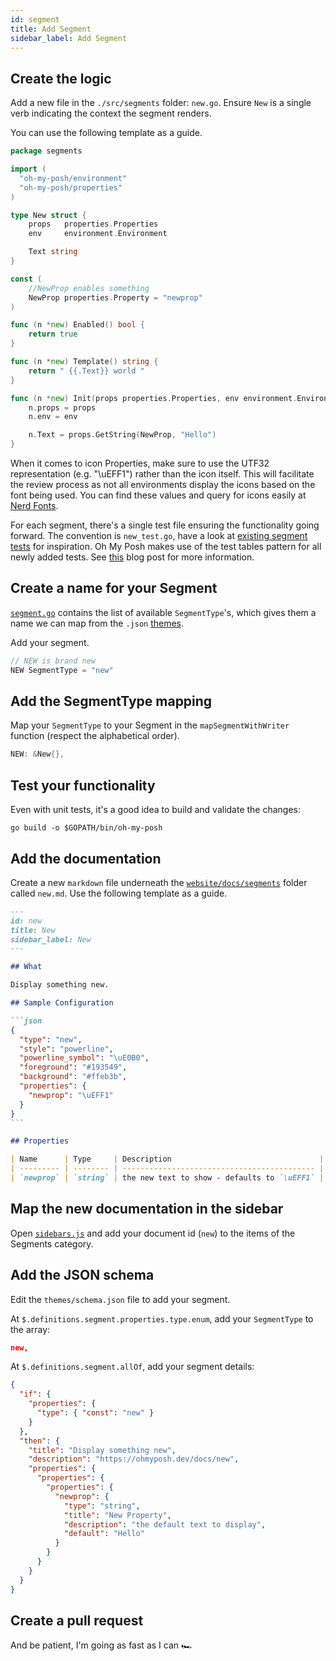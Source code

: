 ```yaml
---
id: segment
title: Add Segment
sidebar_label: Add Segment
---
```


## Create the logic

Add a new file in the `./src/segments` folder: `new.go`.
Ensure `New` is a single verb indicating the context the segment renders.

You can use the following template as a guide.

```go
package segments

import (
  "oh-my-posh/environment"
  "oh-my-posh/properties"
)

type New struct {
    props   properties.Properties
    env     environment.Environment

    Text string
}

const (
    //NewProp enables something
    NewProp properties.Property = "newprop"
)

func (n *new) Enabled() bool {
    return true
}

func (n *new) Template() string {
    return " {{.Text}} world "
}

func (n *new) Init(props properties.Properties, env environment.Environment) {
    n.props = props
    n.env = env

    n.Text = props.GetString(NewProp, "Hello")
}
```

When it comes to icon Properties, make sure to use the UTF32 representation (e.g. "\uEFF1") rather than the icon itself.
This will facilitate the review process as not all environments display the icons based on the font being used.
You can find these values and query for icons easily at [Nerd Fonts][nf-icons].

For each segment, there's a single test file ensuring the functionality going forward. The convention
is `new_test.go`, have a look at [existing segment tests][tests] for inspiration. Oh My Posh makes
use of the test tables pattern for all newly added tests. See [this][tables] blog post for more information.

## Create a name for your Segment

[`segment.go`][segment-go] contains the list of available `SegmentType`'s, which gives them a name we can map from the
`.json` [themes][themes].

Add your segment.

```go
// NEW is brand new
NEW SegmentType = "new"
```

## Add the SegmentType mapping

Map your `SegmentType` to your Segment in the `mapSegmentWithWriter` function (respect the alphabetical order).

```go
NEW: &New{},
```

## Test your functionality

Even with unit tests, it's a good idea to build and validate the changes:

```shell
go build -o $GOPATH/bin/oh-my-posh
```

## Add the documentation

Create a new `markdown` file underneath the [`website/docs/segments`][docs] folder called `new.md`.
Use the following template as a guide.

````markdown
---
id: new
title: New
sidebar_label: New
---

## What

Display something new.

## Sample Configuration

```json
{
  "type": "new",
  "style": "powerline",
  "powerline_symbol": "\uE0B0",
  "foreground": "#193549",
  "background": "#ffeb3b",
  "properties": {
    "newprop": "\uEFF1"
  }
}
```

## Properties

| Name      | Type     | Description                                 |
| --------- | -------- | ------------------------------------------- |
| `newprop` | `string` | the new text to show - defaults to `\uEFF1` |
````

## Map the new documentation in the sidebar

Open [`sidebars.js`][sidebars] and add your document id (`new`) to the items of the Segments category.

## Add the JSON schema

Edit the `themes/schema.json` file to add your segment.

At `$.definitions.segment.properties.type.enum`, add your `SegmentType` to the array:

```json
new,
```

At `$.definitions.segment.allOf`, add your segment details:

```json
{
  "if": {
    "properties": {
      "type": { "const": "new" }
    }
  },
  "then": {
    "title": "Display something new",
    "description": "https://ohmyposh.dev/docs/new",
    "properties": {
      "properties": {
        "properties": {
          "newprop": {
            "type": "string",
            "title": "New Property",
            "description": "the default text to display",
            "default": "Hello"
          }
        }
      }
    }
  }
}
```

## Create a pull request

And be patient, I'm going as fast as I can 🏎

[segment-go]: https://github.com/JanDeDobbeleer/oh-my-posh/blob/main/src/engine/segment.go
[themes]: https://github.com/JanDeDobbeleer/oh-my-posh/tree/main/themes
[docs]: https://github.com/JanDeDobbeleer/oh-my-posh/tree/main/website/docs/segments
[sidebars]: https://github.com/JanDeDobbeleer/oh-my-posh/blob/main/website/sidebars.js
[nf-icons]: https://www.nerdfonts.com/cheat-sheet
[tests]: https://github.com/JanDeDobbeleer/oh-my-posh/blob/main/src/segments/az_test.go
[tables]: https://blog.alexellis.io/golang-writing-unit-tests/
